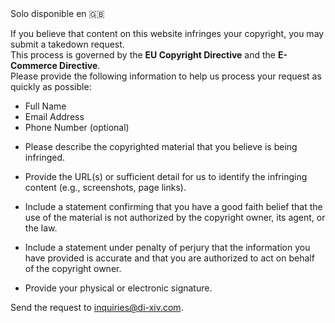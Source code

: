 
<StyledBlockquote blockquoteType={BlockquoteType.Language}>
Solo disponible en 🇬🇧
</StyledBlockquote>


<TitleWithLeadingIcon
  imageURL="/icons/footer/ph--copyright-bold.svg"
  title="Content Takedown Request"
/>

If you believe that content on this website infringes your copyright, you may submit a takedown request.  
This process is governed by the **EU Copyright Directive** and the **E-Commerce Directive**.  
Please provide the following information to help us process your request as quickly as possible:

<SubtitleWithLeadingIcon
  imageURL="/icons/footer/bxs--contact.svg"
  title="Your Contact Information"
/>

- Full Name
- Email Address
- Phone Number (optional)

<SubtitleWithLeadingIcon
  imageURL="/icons/footer/fluent--text-description-16-filled.svg"
  title="Description of the Copyrighted Material"
/>

- Please describe the copyrighted material that you believe is being infringed.

<SubtitleWithLeadingIcon
  imageURL="/icons/footer/mingcute--location-line.svg"
  title="Location of the Infringing Material"
/>

- Provide the URL(s) or sufficient detail for us to identify the infringing content (e.g., screenshots, page links).

<SubtitleWithLeadingIcon
  imageURL="/icons/footer/clarity--contract-line.svg"
  title="Statement of Good Faith"
/>

- Include a statement confirming that you have a good faith belief that the use of the material is not authorized by the copyright owner, its agent, or the law.

<SubtitleWithLeadingIcon
  imageURL="/icons/footer/ph--stack-fill.svg"
  title="Accuracy and Authorization Statement"
/>

- Include a statement under penalty of perjury that the information you have provided is accurate and that you are authorized to act on behalf of the copyright owner.

<SubtitleWithLeadingIcon
  imageURL="/icons/footer/quill--sign.svg"
  title="Signature"
/>

- Provide your physical or electronic signature.


<StyledBlockquote blockquoteType={BlockquoteType.Info}>
Send the request to <a href="mailto:inquiries@di-xiv.com" title="Inquiries email">inquiries@di-xiv.com</a>.
</StyledBlockquote>